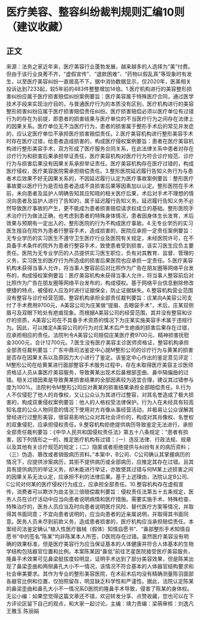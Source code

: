 # 医疗美容、整容纠纷裁判规则汇编10则（建议收藏）
## 正文
来源：法务之家近年来，医疗美容行业蓬勃发展，越来越多的人选择为“美”付费。但由于该行业良莠不齐，“虚假宣传”、“退款困难”、“药物以假乱真”等现象时有发生，以至医疗美容纠纷一直居高不下。据中消协数据显示，仅2020年，医美相关投诉达到7233起，较5年前的483件整整增加14倍。1.医疗机构进行的美容整形损害纠纷应属于医疗损害赔偿纠纷案例要旨：医疗美容属于特殊医疗合同，通过医学技术手段来实现治疗目的，与普通医疗行为的本质没有区别，医疗机构进行的美容整形损害纠纷应属于医疗损害赔偿责任纠纷。医疗损害赔偿必须以医疗单位有过错行为的存在为前提，即患者的损害结果与医疗单位的不当医疗行为之间存在法律上的因果关系。医疗单位无不当医疗行为，患者的损害属于整形手术后的常见并发症的，应认定医疗单位不承担医疗损害赔偿责任。2.医疗美容机构进行整形美容手术时存在医疗过错，给患者造成损害的，构成医疗侵权案例要旨：患者在医疗美容机构进行整形美容手术，双方形成了医疗服务合同关系，在此法律关系中患者对存在诊疗行为和损害后果承担举证责任，医疗美容机构对医疗行为符合诊疗规范、诊疗行为与损害后果没有因果关系承担举证责任。医疗美容机构存在医疗过错的，构成医疗侵权，医疗美容医院需承担赔偿责任。3.整形医院延迟履行告知义务行为与患者术后效果不好无因果关系的，不因延迟履行认定为医疗事故案例要旨：整形医疗事故要以医疗行为是否给患者造成不良损害后果等因素加以认定。整形医院在手术前，未向患者及监护人明确告知其应知晓的相关医疗后果，术后对手术不理想的情况向患者及监护人进行了告知的，属于延迟履行告知义务。延迟履行告知义务不必然导致医疗事故的产生，更不能成为患者损害赔偿请求权成立的基础。整形医院手术治疗行为做法正确，也考虑到患者的特殊身体情况，患者因身体生长发育，术后效果与预期有一定出入的，整形医院的行为不构成医疗事故。4.无专业学历的实习医生擅自在院外为患者行整容手术，造成损害的，医院应承担一定责任案例要旨：无专业学历的实习医生不遵守卫生医疗行业及医院有关规定，未经医院许可，在不具备手术条件的院外为患者行整容手术，致使患者受到损害，该实习医生应负主要责任。医院为无专业学历的人员提供实习医生职位，负有对其教育、监督、管理的义务，实习医生的医疗行为所造成的损害后果医院也应承担一定责任。5.医疗美容机构未获得当事人允许，将当事人整容前后对比照作为广告在朋友圈等网络平台发布的，构成侵权案例要旨：医疗美容机构未获得当事人允许，将当事人整容前后对比照作为广告在朋友圈等网络平台发布的，构成侵权。基于网络平台信息删除修改便捷的特点，被侵权人应及时进行证据保全，防止证据缺失。6.整容机构营业范围没有整容与诊疗经营范围，整容机构承担全部责任裁判要旨：庄某向A美容公司支付了手术费用9700元，A美容公司为庄某做“提眉、去眼袋手术”，术后，庄某双侧眉弓及双眼下睑处有疤痕现象。而根据A美容公司的经营范围，其并没有整容和诊疗的资质，A美容公司在不具备手术资质的情况下为庄某实施美容手术属于违规行为。因此，可以推定A美容公司的行为对庄某术后产生疤痕的损害后果存在过错，应承担相应的责任。法院判令A美容公司赔偿庄某医疗费9700元、精神损害抚慰金3000元，合计12700元。7.医生没有医疗美容主诊医师资格证，整容机构承担全部责任裁判要旨：广东中鼎司法鉴定中心就M整形公司的诊疗行为与黄某的损害是否存在因果关系以及原因力大小进行了鉴定。该鉴定中心作出的鉴定意见评定：M整形公司在给黄某进行面部整容手术服务过程中，存在未取得医疗美容主诊医师资格证人员从事医疗美容服务，导致黄某出现术后鼻根部歪曲、鼻中隔偏曲的过错。相关过错因素是导致黄某损害结果的全部因素较为适宜合理，建议其过错参与度为100%。法院判令M整形公司应对黄某的损害结果承担全部赔偿责任。8.行为人不仅侵犯了他人的肖像权，又让公众认为其进行过整容，对其名誉造成了极大损害的，构成双重侵权案例要旨：他人的人格权受法律保护。行为人在未经具有较高知名度的公众人物同意的情况下使用对方肖像从事经营活动，并极易让公众误解其曾经进行过整形美容，很容易影响公众对其社会评价的，构成对其肖像权、名誉权的双重侵犯，应承担侵权责任。9.整容机构拒绝提供病历导致鉴定无法进行，承担全部责任裁判要旨：《中华人民共和国侵权责任法》第五十八条规定：“患者有损害，因下列情形之一的，推定医疗机构有过错：（一）违反法律、行政法规、规章以及其他有关诊疗规范的规定；（二）隐匿或者拒绝提供与纠纷有关的病历资料；（三）伪造、篡改或者销毁病历资料。”本案中，B公司、C公司确认其掌握病历的情况下，应提供涉案病历，其拒不提供病历或全部病历，应推定其存在过错。且其具有提供病历的举证义务，却未能进行举证，亦致使其过错与何M某上述损害之间的因果关系无法认定，应承担不利的法律后果。基于上述理由，法院认定B公司、C公司对何某的医疗侵权行为成立，应承担全部责任。10.整容机构存在虚假宣传，消费者可以欺诈为由主张三倍赔偿裁判要旨：侵权责任法第五十五条规定，医务人员在诊疗活动中应当向患者说明病情和医疗措施。需要实施手术、特殊检查、特殊治疗的，医务人员应当及时向患者说明医疗风险、替代医疗方案等情况，并取得其书面同意；不宜向患者说明的，应当向患者的近亲属说明，并取得其书面同意。医务人员未尽到前款义务，造成患者损害的，医疗机构应当承担赔偿责任。本案经司法鉴定确认“植入性医疗器械（假体）知情自愿书”、“鼻部整形手术知情自愿书”中的签名“陈某”均非陈某本人所签，D医院存在过错。虽然医疗美容没有明确的效果标准，但是医疗美容行为应当保证基本的人体健康并符合人体基本的生物学结构包括器官位置和比例。本案陈某因“鼻低”前往艺星医院接受医疗美容服务，隆鼻手术效果可见鼻梁挺拔度较明显，证明手术达到了部分美容效果，但是陈某出现了鼻梁歪曲和两侧鼻孔大小不一情况，该情况不符合基本的人体器官结构要求和社会审美要求。其作为专业的整形美容医院，在术前术后均没有精确测量陈羽面部各器官比例和位置，仅拍照留存，明显缺乏科学性和严谨性。据此，法院认定陈某的鼻梁歪曲和鼻孔大小不一情况系D医院的隆鼻手术导致，侵害了陈某的身体权。无讼小编：如果您觉得这篇文章还不错，欢迎转发分享、点赞收藏，您也可以在下方评论区留下自己的观点，和大家一起讨论。主编：靖力责编：梁萌审核：刘逸凡 王雅玉 陈丽娟